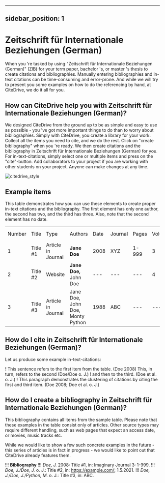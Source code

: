 
---
sidebar_position: 1
---

# Zeitschrift für Internationale Beziehungen (German)

When you 're tasked by using "Zeitschrift für Internationale Beziehungen (German)" (ZIB) for your term paper, bachelor 's, or master 's thesis to create citations and bibliographies.
Manually entering bibliographies and in-text citations can be time-consuming and error-prone. And while we will try to present you some examples on how to do the referencing by hand, at CiteDrive, we do it all for you.

<!---
## About  Zeitschrift für Internationale Beziehungen (German)

* Title: Zeitschrift für Internationale Beziehungen (German)
* Short Title (Id): ZIB)
* Authors: Zeitschrift für Internationale Beziehungen (German)
* Download: Zeitschrift für Internationale Beziehungen (German)
 --->

## How can CiteDrive help you with Zeitschrift für Internationale Beziehungen (German)?

We designed CiteDrive from the ground up to be as simple and easy to use as possible - you 've got more important things to do than to worry about bibliographies. Simply with CiteDrive, you create a library for your work. Collect all the items you need to cite, and we do the rest. Click on "create bibliography" when you 're ready. We then create citations and the bibliography in Zeitschrift für Internationale Beziehungen (German) for you. For in-text-citations, simply select one or multiple items and press on the "cite"-button. Add collaborators to your project if you are working with other students on your project. Anyone can make changes at any time.


![citedrive_style](images/zeitschrift-fur-internationale-beziehungen-german.svg "Choose Zeitschrift für Internationale Beziehungen (German) in the CiteDrive App")


## Example items

This table demonstrates how you can use these elements to create proper in-text citations and the bibliography. The first element has only one author, the second has two, and the third has three. Also, note that the second element has no date.


<table>
  <tr>
   <td>Number
   </td>
   <td>Title
   </td>
   <td>Type
   </td>
   <td>Authors
   </td>
   <td>Date
   </td>
   <td>Journal
   </td>
   <td>Pages
   </td>
   <td>Volume
   </td>
   <td>Issue
   </td>
   <td>Access Date
   </td>
  </tr>
  <tr>
   <td>1
   </td>
   <td>Title #1
   </td>
   <td>Article in Journal
   </td>
   <td><strong>Jane Doe</strong>
   </td>
   <td>2008
   </td>
   <td>XYZ
   </td>
   <td>1-999
   </td>
   <td>3
   </td>
   <td>2
   </td>
   <td>--
   </td>
  </tr>
  <tr>
   <td>
2
   </td>
   <td>Title #2
   </td>
   <td>Website
   </td>
   <td><strong>Jane Doe, </strong>John Doe
   </td>
   <td>---
   </td>
   <td>---
   </td>
   <td>---
   </td>
   <td>4
   </td>
   <td>---
   </td>
   <td>2020-05-01
   </td>
  </tr>
  <tr>
   <td>3
   </td>
   <td>Title #3
   </td>
   <td>Article in Journal
   </td>
   <td>Jane Doe, John Doe, Monty Python
   </td>
   <td>1988
   </td>
   <td>ABC
   </td>
   <td>---
   </td>
   <td>---
   </td>
   <td>16
   </td>
   <td>---
   </td>
  </tr>
</table>



## How do I cite in  Zeitschrift für Internationale Beziehungen (German)?

Let us produce some example in-text-citations:

! This sentence refers to the first item from the table. (Doe 2008) This, in turn, refers to the second (Doe/Doe o. J.)
! and then to the third.  (Doe et al. o. J.)
! This paragraph demonstrates the clustering of citations by citing the first and third item. (Doe 2008; Doe et al. o. J.)



## How do I create a bibliography in Zeitschrift für Internationale Beziehungen (German)?

This bibliography contains all items from the sample table. Please note that these examples in the table consist only of articles. Other source types may require different handling, such as web pages that expect an access date, or movies, music tracks etc.

While we would like to show a few such concrete examples in the future - this series of articles is in fact in progress - we would like to point out that CiteDrive already features them.


!!! **Bibliography**
!!! <i>Doe, J.</i> 2008: Title #1, in: Imaginary Journal 3: 1-999.
!!! <i>Doe, J./Doe, J.</i> o. J.: Title #2, in: https://example.com/; 1.5.2021.
!!! <i>Doe, J./Doe, J./Python, M.</i> o. J.: Title #3, in: ABC.


```
        